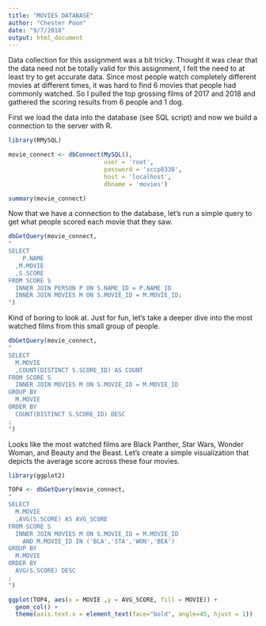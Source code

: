 ```yaml
---
title: "MOVIES DATABASE"
author: "Chester Poon"
date: "9/7/2018"
output: html_document
---
```


Data collection for this assignment was a bit tricky.  Thought it was clear that the data need not be totally valid for this assignment, I felt the need to at least try to get accurate data.  Since most people watch completely different movies at different times, it was hard to find 6 movies that people had commonly watched.  So I pulled the top grossing films of 2017 and 2018 and gathered the scoring results from 6 people and 1 dog.

First we load the data into the database (see SQL script) and now we build a connection to the server with R.

```r
library(RMySQL)

movie_connect <- dbConnect(MySQL(),
                           user = 'root',
                           password = 'sccp8338',
                           host = 'localhost',
                           dbname = 'movies')

summary(movie_connect)
```

Now that we have a connection to the database, let's run a simple query to get what people scored each movie that they saw.

```r
dbGetQuery(movie_connect, 
"
SELECT
	P.NAME
  ,M.MOVIE
  ,S.SCORE
FROM SCORE S
  INNER JOIN PERSON P ON S.NAME_ID = P.NAME_ID
  INNER JOIN MOVIES M ON S.MOVIE_ID = M.MOVIE_ID;
")
```

Kind of boring to look at.  Just for fun, let's take a deeper dive into the most watched films from this small group of people.  

```r
dbGetQuery(movie_connect, 
"
SELECT
  M.MOVIE
  ,COUNT(DISTINCT S.SCORE_ID) AS COUNT
FROM SCORE S
  INNER JOIN MOVIES M ON S.MOVIE_ID = M.MOVIE_ID
GROUP BY
  M.MOVIE
ORDER BY
  COUNT(DISTINCT S.SCORE_ID) DESC
;
")
```

Looks like the most watched films are Black Panther, Star Wars, Wonder Woman, and Beauty and the Beast.  Let's create a simple visualization that depicts the average score across these four movies.

```r
library(ggplot2)

TOP4 <- dbGetQuery(movie_connect, 
"
SELECT
  M.MOVIE
  ,AVG(S.SCORE) AS AVG_SCORE
FROM SCORE S
  INNER JOIN MOVIES M ON S.MOVIE_ID = M.MOVIE_ID
    AND M.MOVIE_ID IN ('BLA','STA','WON','BEA')
GROUP BY
  M.MOVIE
ORDER BY
  AVG(S.SCORE) DESC
;
")

ggplot(TOP4, aes(x = MOVIE ,y = AVG_SCORE, fill = MOVIE)) +
  geom_col() +
  theme(axis.text.x = element_text(face="bold", angle=45, hjust = 1))
```

